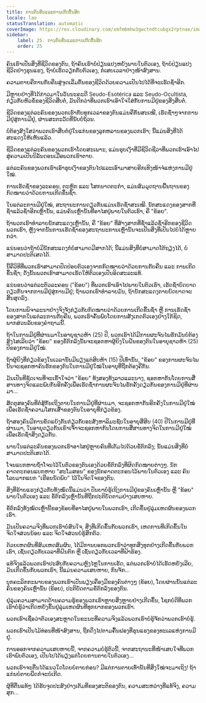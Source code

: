 ```yaml
---
title: ການກັບຄືນແລະການເກີດຂຶ້ນອີກ
locale: lao
statusTranslation: automatic
coverImage: https://res.cloudinary.com/xmfm6mhw3gwctndtcubgx2rptnae/image/upload/v1740468922/small_cover_tratado_de_psicologia_revolucionaria_a4c0dca4e0.webp
sidebar:
    label: 25. ການກັບຄືນແລະການເກີດຂຶ້ນອີກ
    order: 25
---
```

ຄົນເຮົາເປັນສິ່ງທີ່ຊີວິດຂອງຕົນ, ຖ້າຄົນເຮົາບໍ່ປ່ຽນແປງຫຍັງພາຍໃນຕົວເອງ, ຖ້າບໍ່ປ່ຽນແປງຊີວິດຢ່າງຮຸນແຮງ, ຖ້າບໍ່ເຮັດວຽກກັບຕົວເອງ, ກໍເສຍເວລາຢ່າງໜ້າສົງສານ.

ຄວາມຕາຍຄືການກັບຄືນສູ່ຈຸດເລີ່ມຕົ້ນຂອງຊີວິດດ້ວຍຄວາມເປັນໄປໄດ້ທີ່ຈະເຮັດຊ້ຳອີກ.

ມີຫຼາຍຢ່າງທີ່ໄດ້ກ່າວມາໃນວັນນະຄະດີ Seudo-Esotérica ແລະ Seudo-Ocultista, ກ່ຽວກັບຫົວຂໍ້ຂອງຊີວິດສືບຕໍ່, ມັນດີກວ່າທີ່ພວກເຮົາເອົາໃຈໃສ່ກັບການມີຢູ່ຂອງສິ່ງສືບຕໍ່.

ຊີວິດຂອງແຕ່ລະຄົນຂອງພວກເຮົາກັບທຸກເວລາຂອງຕົນແມ່ນຄືກັນສະເໝີ, ເຮັດຊ້ຳໆຈາກການມີຢູ່ສູ່ການມີຢູ່, ຜ່ານສະຕະວັດທີ່ນັບບໍ່ຖ້ວນ.

ບໍ່ຕ້ອງສົງໃສວ່າພວກເຮົາສືບຕໍ່ຢູ່ໃນແກ່ນຂອງລູກຫລານຂອງພວກເຮົາ; ນີ້ແມ່ນສິ່ງທີ່ໄດ້ສະແດງໃຫ້ເຫັນແລ້ວ.

ຊີວິດຂອງແຕ່ລະຄົນຂອງພວກເຮົາໂດຍສະເພາະ, ແມ່ນຮູບເງົາທີ່ມີຊີວິດຊີວາທີ່ພວກເຮົາເອົາໄປສູ່ຄວາມເປັນນິລັນດອນເມື່ອພວກເຮົາຕາຍ.

ແຕ່ລະຄົນຂອງພວກເຮົາເອົາຮູບເງົາຂອງຕົນໄປແລະເອົາມາສາຍອີກເທິງໜ້າຈໍແຫ່ງການມີຢູ່ໃໝ່.

ການເຮັດຊ້ຳຂອງລະຄອນ, ຕະຫຼົກ ແລະ ໂສກນາດຕະກຳ, ແມ່ນສົມມຸດຖານພື້ນຖານຂອງກົດໝາຍວ່າດ້ວຍການເກີດຂຶ້ນຊ້ຳ.

ໃນແຕ່ລະການມີຢູ່ໃໝ່, ສະຖານະການດຽວກັນແມ່ນເຮັດຊ້ຳສະເໝີ. ນັກສະແດງຂອງສາກທີ່ຊ້ຳແລ້ວຊ້ຳອີກເຫຼົ່ານັ້ນ, ແມ່ນຄົນເຫຼົ່ານັ້ນທີ່ອາໄສຢູ່ພາຍໃນຕົວເຮົາ, ຄື "ຂ້ອຍ".

ຖ້າພວກເຮົາທຳລາຍນັກສະແດງເຫຼົ່ານັ້ນ, ຄື "ຂ້ອຍ" ທີ່ສ້າງສາກທີ່ຊ້ຳແລ້ວຊ້ຳອີກຂອງຊີວິດພວກເຮົາ, ຫຼັງຈາກນັ້ນການເຮັດຊ້ຳຂອງສະຖານະການເຫຼົ່ານັ້ນຈະເປັນສິ່ງທີ່ເປັນໄປບໍ່ໄດ້ຫຼາຍກວ່າ.

ແນ່ນອນວ່າຖ້າບໍ່ມີນັກສະແດງກໍບໍ່ສາມາດມີສາກໄດ້; ນີ້ແມ່ນສິ່ງທີ່ບໍ່ສາມາດໂຕ້ຖຽງໄດ້, ບໍ່ສາມາດປະຕິເສດໄດ້.

ນີ້ຄືວິທີທີ່ພວກເຮົາສາມາດປົດປ່ອຍຕົວເອງຈາກກົດໝາຍວ່າດ້ວຍການກັບຄືນ ແລະ ການເກີດຂຶ້ນຊ້ຳ; ດັ່ງນັ້ນພວກເຮົາສາມາດເຮັດໃຫ້ຕົວເອງເປັນອິດສະລະແທ້.

ແນ່ນອນວ່າແຕ່ລະຕົວລະຄອນ ("ຂ້ອຍ") ທີ່ພວກເຮົາເອົາໄປພາຍໃນຕົວເຮົາ, ເຮັດຊ້ຳບົດບາດດຽວກັນຈາກການມີຢູ່ສູ່ການມີຢູ່; ຖ້າພວກເຮົາທຳລາຍມັນ, ຖ້ານັກສະແດງຕາຍບົດບາດຈະສິ້ນສຸດລົງ.

ໂດຍການພິຈາລະນາຢ່າງຈິງຈັງກ່ຽວກັບກົດໝາຍວ່າດ້ວຍການເກີດຂຶ້ນຊ້ຳ ຫຼື ການເຮັດຊ້ຳຂອງສາກໃນແຕ່ລະການກັບຄືນ, ພວກເຮົາຄົ້ນພົບໂດຍການສັງເກດຕົວເອງຢ່າງໃກ້ຊິດ, ພາກສ່ວນລັບຂອງຄຳຖາມນີ້.

ຖ້າໃນການມີຢູ່ທີ່ຜ່ານມາໃນອາຍຸຊາວຫ້າ (25) ປີ, ພວກເຮົາໄດ້ມີການຜະຈົນໄພຮັກມັນບໍ່ຕ້ອງສົງໄສເລີຍວ່າ "ຂ້ອຍ" ຂອງຂໍ້ຕົກລົງນັ້ນຈະຊອກຫາຜູ້ຍິງໃນຝັນຂອງຕົນໃນອາຍຸຊາວຫ້າ (25) ປີຂອງການມີຢູ່ໃໝ່.

ຖ້າຜູ້ຍິງທີ່ກ່ຽວຂ້ອງໃນເວລານັ້ນມີພຽງແຕ່ສິບຫ້າ (15) ປີເທົ່ານັ້ນ, "ຂ້ອຍ" ຂອງການຜະຈົນໄພນັ້ນຈະຊອກຫາຄົນຮັກຂອງຕົນໃນການມີຢູ່ໃໝ່ໃນອາຍຸທີ່ຖືກຕ້ອງຄືກັນ.

ມັນເປັນທີ່ຊັດເຈນທີ່ຈະເຂົ້າໃຈວ່າ "ຂ້ອຍ" ທັງສອງທັງລາວແລະນາງ, ຊອກຫາກັນໂດຍການສື່ສານທາງຈິດແລະພົບກັນອີກຄັ້ງເພື່ອເຮັດຊ້ຳການຜະຈົນໄພຮັກຄັ້ງດຽວກັນຂອງການມີຢູ່ທີ່ຜ່ານມາ...

ສັດຕູສອງຄົນທີ່ຕໍ່ສູ້ກັນເຖິງຕາຍໃນການມີຢູ່ທີ່ຜ່ານມາ, ຈະຊອກຫາກັນອີກຄັ້ງໃນການມີຢູ່ໃໝ່ເພື່ອເຮັດຊ້ຳຄວາມໂສກເສົ້າຂອງຕົນໃນອາຍຸທີ່ກ່ຽວຂ້ອງ.

ຖ້າສອງຄົນມີການຂັດແຍ້ງກັນກ່ຽວກັບອະສັງຫາລິມະຊັບໃນອາຍຸສີ່ສິບ (40) ປີໃນການມີຢູ່ທີ່ຜ່ານມາ, ໃນອາຍຸດຽວກັນເຂົາເຈົ້າຈະຊອກຫາກັນໂດຍການສື່ສານທາງຈິດໃນການມີຢູ່ໃໝ່ເພື່ອເຮັດຊ້ຳສິ່ງດຽວກັນ.

ພາຍໃນແຕ່ລະຄົນຂອງພວກເຮົາອາໄສຢູ່ຫຼາຍຄົນທີ່ເຕັມໄປດ້ວຍຂໍ້ຕົກລົງ; ນັ້ນແມ່ນສິ່ງທີ່ບໍ່ສາມາດປະຕິເສດໄດ້.

ໂຈນແບກຫາບຖ້ຳໂຈນໄວ້ໃນຕົວຂອງຕົນເອງດ້ວຍຂໍ້ຕົກລົງທີ່ຜິດກົດໝາຍຕ່າງໆ. ນັກຄາດຕະກອນແບກຫາບ "ສະໂມສອນ" ຂອງນັກຄາດຕະກອນໄວ້ພາຍໃນຕົວເອງ ແລະ ຄົນໂລບມາກແບກ "ເຮືອນນັດພົບ" ໄວ້ໃນຈິດໃຈຂອງຕົນ.

ສິ່ງທີ່ຮ້າຍແຮງກ່ຽວກັບທັງໝົດນີ້ແມ່ນວ່າ ປັນຍາບໍ່ຮູ້ເຖິງການມີຢູ່ຂອງຄົນເຫຼົ່ານັ້ນ ຫຼື "ຂ້ອຍ" ພາຍໃນຕົວເອງ ແລະ ຂໍ້ຕົກລົງເຫຼົ່ານັ້ນທີ່ຖືກປະຕິບັດຕາມຢ່າງເສຍຫາຍ.

ຂໍ້ຕົກລົງທັງໝົດເຫຼົ່ານີ້ຂອງຂ້ອຍທີ່ອາໄສຢູ່ພາຍໃນພວກເຮົາ, ເກີດຂຶ້ນຢູ່ລຸ່ມເຫດຜົນຂອງພວກເຮົາ.

ມັນເປັນຄວາມຈິງທີ່ພວກເຮົາບໍ່ສົນໃຈ, ສິ່ງທີ່ເກີດຂຶ້ນກັບພວກເຮົາ, ເຫດການທີ່ເກີດຂຶ້ນໃນຈິດໃຈສ່ວນນ້ອຍ ແລະ ຈິດໃຈສ່ວນບໍ່ຮູ້ສຶກຕົວ.

ດ້ວຍເຫດຜົນທີ່ສົມເຫດສົມຜົນ, ໄດ້ມີການບອກພວກເຮົາວ່າທຸກສິ່ງທຸກຢ່າງເກີດຂຶ້ນກັບພວກເຮົາ, ເຊັ່ນດຽວກັບເວລາທີ່ຝົນຕົກ ຫຼື ເຊັ່ນດຽວກັບເວລາທີ່ຟ້າຮ້ອງ.

ແທ້ຈິງແລ້ວພວກເຮົາປະສົບກັບຄວາມຫຼົງໄຫຼໃນການເຮັດ, ແຕ່ພວກເຮົາບໍ່ໄດ້ເຮັດຫຍັງເລີຍ, ມັນເກີດຂຶ້ນກັບພວກເຮົາ, ນີ້ແມ່ນຄວາມເສຍຫາຍ, ກົນຈັກ...

ບຸກຄະລິກກະພາບຂອງພວກເຮົາເປັນພຽງເຄື່ອງມືຂອງຄົນຕ່າງໆ (ຂ້ອຍ), ໂດຍຜ່ານນັ້ນແຕ່ລະຄົນຂອງຄົນເຫຼົ່ານັ້ນ (ຂ້ອຍ), ປະຕິບັດຕາມຂໍ້ຕົກລົງຂອງຕົນ.

ຢູ່ລຸ່ມຄວາມສາມາດດ້ານຄວາມຮູ້ຂອງພວກເຮົາຫຼາຍສິ່ງຫຼາຍຢ່າງເກີດຂຶ້ນ, ໂຊກບໍ່ດີທີ່ພວກເຮົາບໍ່ຮູ້ວ່າເກີດຫຍັງຂຶ້ນຢູ່ລຸ່ມເຫດຜົນທີ່ທຸກຍາກຂອງພວກເຮົາ.

ພວກເຮົາເຊື່ອວ່າຕົວເອງສະຫຼາດໃນຂະນະທີ່ຄວາມຈິງແລ້ວພວກເຮົາບໍ່ຮູ້ຈັກວ່າພວກເຮົາບໍ່ຮູ້.

ພວກເຮົາເປັນໄມ້ທ່ອນທີ່ໜ້າສົງສານ, ຖືກດຶງໄປຕາມຄື້ນຟອງທີ່ຮຸນແຮງຂອງທະເລແຫ່ງການມີຢູ່.

ການອອກຈາກຄວາມເສຍຫາຍນີ້, ຈາກຄວາມບໍ່ຮູ້ຕົວນີ້, ຈາກສະຖານະທີ່ໜ້າເສຍໃຈທີ່ພວກເຮົາພົບຕົວເອງ, ເປັນໄປໄດ້ພຽງແຕ່ໂດຍການຕາຍໃນຕົວເອງ...

ພວກເຮົາຈະຕື່ນໄດ້ແນວໃດໂດຍບໍ່ຕາຍກ່ອນ? ມີແຕ່ການຕາຍເທົ່ານັ້ນທີ່ສິ່ງໃໝ່ຈະມາເຖິງ! ຖ້າແກ່ນບໍ່ຕາຍພືດກໍຈະບໍ່ເກີດ.

ຜູ້ທີ່ຕື່ນແທ້ໆ ໄດ້ຮັບຈຸດປະສົງຢ່າງເຕັມທີ່ຂອງສະຕິຂອງຕົນ, ຄວາມສະຫວ່າງທີ່ແທ້ຈິງ, ຄວາມສຸກ...


